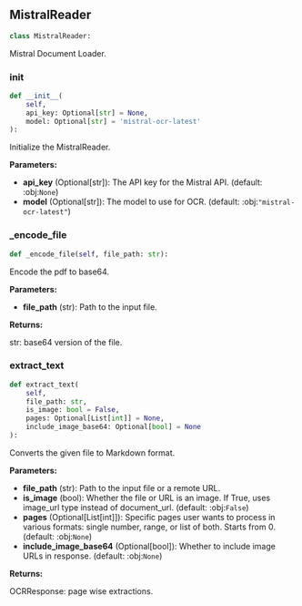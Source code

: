 <a id="camel.loaders.mistral_reader"></a>

<a id="camel.loaders.mistral_reader.MistralReader"></a>

## MistralReader

```python
class MistralReader:
```

Mistral Document Loader.

<a id="camel.loaders.mistral_reader.MistralReader.__init__"></a>

### __init__

```python
def __init__(
    self,
    api_key: Optional[str] = None,
    model: Optional[str] = 'mistral-ocr-latest'
):
```

Initialize the MistralReader.

**Parameters:**

- **api_key** (Optional[str]): The API key for the Mistral API. (default: :obj:`None`)
- **model** (Optional[str]): The model to use for OCR. (default: :obj:`"mistral-ocr-latest"`)

<a id="camel.loaders.mistral_reader.MistralReader._encode_file"></a>

### _encode_file

```python
def _encode_file(self, file_path: str):
```

Encode the pdf to base64.

**Parameters:**

- **file_path** (str): Path to the input file.

**Returns:**

  str: base64 version of the file.

<a id="camel.loaders.mistral_reader.MistralReader.extract_text"></a>

### extract_text

```python
def extract_text(
    self,
    file_path: str,
    is_image: bool = False,
    pages: Optional[List[int]] = None,
    include_image_base64: Optional[bool] = None
):
```

Converts the given file to Markdown format.

**Parameters:**

- **file_path** (str): Path to the input file or a remote URL.
- **is_image** (bool): Whether the file or URL is an image. If True, uses image_url type instead of document_url. (default: :obj:`False`)
- **pages** (Optional[List[int]]): Specific pages user wants to process in various formats: single number, range, or list of both. Starts from 0. (default: :obj:`None`)
- **include_image_base64** (Optional[bool]): Whether to include image URLs in response. (default: :obj:`None`)

**Returns:**

  OCRResponse: page wise extractions.
